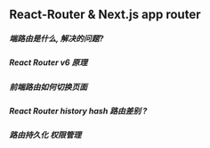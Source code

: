 ## React-Router & Next.js app router

##### 端路由是什么, 解决的问题?

##### React Router v6 原理

##### 前端路由如何切换页面

##### React Router history hash 路由差别 ?

##### 路由持久化 权限管理
